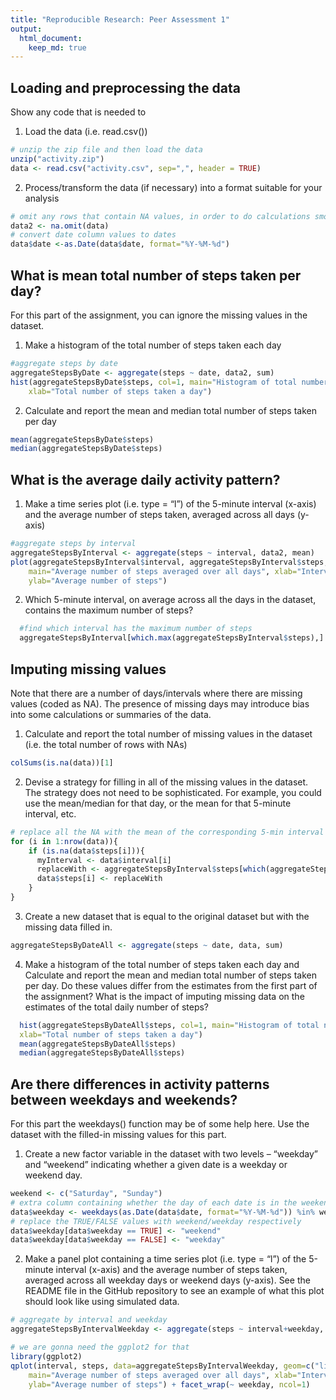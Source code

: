 ```yaml
---
title: "Reproducible Research: Peer Assessment 1"
output: 
  html_document:
    keep_md: true
---
```



## Loading and preprocessing the data
Show any code that is needed to 

1. Load the data (i.e. read.csv())


  ```r
  # unzip the zip file and then load the data 
  unzip("activity.zip")
  data <- read.csv("activity.csv", sep=",", header = TRUE)
  ```

2. Process/transform the data (if necessary) into a format suitable for your analysis

  ```r
  # omit any rows that contain NA values, in order to do calculations smoothly
  data2 <- na.omit(data)
  # convert date column values to dates
  data$date <-as.Date(data$date, format="%Y-%M-%d")
  ```


## What is mean total number of steps taken per day?

For this part of the assignment, you can ignore the missing values in the dataset.

1. Make a histogram of the total number of steps taken each day

  ```r
  #aggregate steps by date
  aggregateStepsByDate <- aggregate(steps ~ date, data2, sum)
  hist(aggregateStepsByDate$steps, col=1, main="Histogram of total number of steps taken each day", 
      xlab="Total number of steps taken a day")
  ```

2. Calculate and report the mean and median total number of steps taken per day

  ```r
  mean(aggregateStepsByDate$steps)
  median(aggregateStepsByDate$steps)
  ```


## What is the average daily activity pattern?

1. Make a time series plot (i.e. type = "l") of the 5-minute interval (x-axis) and the average number of steps taken, averaged across all days (y-axis)
  ```r
  #aggregate steps by interval
  aggregateStepsByInterval <- aggregate(steps ~ interval, data2, mean)
  plot(aggregateStepsByInterval$interval, aggregateStepsByInterval$steps, type='l', col=1, 
      main="Average number of steps averaged over all days", xlab="Interval", 
      ylab="Average number of steps")
  ```
  
2. Which 5-minute interval, on average across all the days in the dataset, contains the maximum number of steps?
  
  ```r
    #find which interval has the maximum number of steps
    aggregateStepsByInterval[which.max(aggregateStepsByInterval$steps),]
  ```


## Imputing missing values

Note that there are a number of days/intervals where there are missing values (coded as NA). The presence of missing days may introduce bias into some calculations or summaries of the data.

1. Calculate and report the total number of missing values in the dataset (i.e. the total number of rows with NAs)
  
  ```r
  colSums(is.na(data))[1]
  ```
  
2. Devise a strategy for filling in all of the missing values in the dataset. The strategy does not need to be sophisticated. For example, you could use the mean/median for that day, or the mean for that 5-minute interval, etc.

  ```r
  # replace all the NA with the mean of the corresponding 5-min interval
  for (i in 1:nrow(data)){
      if (is.na(data$steps[i])){
	    myInterval <- data$interval[i]
	    replaceWith <- aggregateStepsByInterval$steps[which(aggregateStepsByInterval$interval == myInterval)]
	    data$steps[i] <- replaceWith
      }
  }
  ```
3. Create a new dataset that is equal to the original dataset but with the missing data filled in.

  ```r
  aggregateStepsByDateAll <- aggregate(steps ~ date, data, sum)
  ```
4. Make a histogram of the total number of steps taken each day and Calculate and report the mean and median total number of steps taken per day. Do these values differ from the estimates from the first part of the assignment? What is the impact of imputing missing data on the estimates of the total daily number of steps?
  ```r
    hist(aggregateStepsByDateAll$steps, col=1, main="Histogram of total number of steps taken each day", 
	xlab="Total number of steps taken a day")
    mean(aggregateStepsByDateAll$steps)
    median(aggregateStepsByDateAll$steps)
  ```



## Are there differences in activity patterns between weekdays and weekends?

For this part the weekdays() function may be of some help here. Use the dataset with the filled-in missing values for this part.

1. Create a new factor variable in the dataset with two levels – “weekday” and “weekend” indicating whether a given date is a weekday or weekend day.

  ```r
  weekend <- c("Saturday", "Sunday")
  # extra column containing whether the day of each date is in the weekend vector
  data$weekday <- weekdays(as.Date(data$date, format="%Y-%M-%d")) %in% weekend
  # replace the TRUE/FALSE values with weekend/weekday respectively
  data$weekday[data$weekday == TRUE] <- "weekend"
  data$weekday[data$weekday == FALSE] <- "weekday"
  ```
2. Make a panel plot containing a time series plot (i.e. type = "l") of the 5-minute interval (x-axis) and the average number of steps taken, averaged across all weekday days or weekend days (y-axis). See the README file in the GitHub repository to see an example of what this plot should look like using simulated data.

  ```r
  # aggregate by interval and weekday
  aggregateStepsByIntervalWeekday <- aggregate(steps ~ interval+weekday, data, mean)
  
  # we are gonna need the ggplot2 for that
  library(ggplot2)
  qplot(interval, steps, data=aggregateStepsByIntervalWeekday, geom=c("line"), 
      main="Average number of steps averaged over all days", xlab="Interval", 
      ylab="Average number of steps") + facet_wrap(~ weekday, ncol=1)
  ```